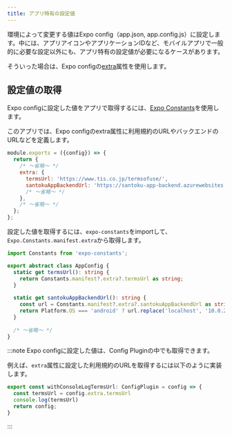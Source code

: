 ```yaml
---
title: アプリ特有の設定値
---
```


環境によって変更する値はExpo config（app.json, app.config.js）に設定します。中には、アプリアイコンやアプリケーションIDなど、モバイルアプリで一般的に必要な設定以外にも、アプリ特有の設定値が必要になるケースがあります。

そういった場合は、Expo configの[extra](https://docs.expo.dev/versions/latest/config/app/#extra)属性を使用します。

## 設定値の取得

Expo configに設定した値をアプリで取得するには、[Expo Constants](https://docs.expo.dev/versions/latest/sdk/constants/)を使用します。

このアプリでは、Expo configのextra属性に利用規約のURLやバックエンドのURLなどを定義します。

```javascript title=app.config.js
module.exports = ({config}) => {
  return {
    /* ～省略～ */
    extra: {
      termsUrl: 'https://www.tis.co.jp/termsofuse/',
      santokuAppBackendUrl: 'https://santoku-app-backend.azurewebsites.net',
      /* ～省略～ */
    },
    /* ～省略～ */
  };
};
```

設定した値を取得するには、`expo-constants`をimportして、`Expo.Constants.manifest.extra`から取得します。

```typescript title=AppConfig.ts
import Constants from 'expo-constants';

export abstract class AppConfig {
  static get termsUrl(): string {
    return Constants.manifest?.extra?.termsUrl as string;
  }
  
  static get santokuAppBackendUrl(): string {
    const url = Constants.manifest?.extra?.santokuAppBackendUrl as string;
    return Platform.OS === 'android' ? url.replace('localhost', '10.0.2.2') : url;
  }
  
  /* ～省略～ */
}
```

:::note
Expo configに設定した値は、Config Pluginの中でも取得できます。

例えば、`extra`属性に設定した利用規約のURLを取得するには以下のように実装します。
```typescript
export const withConsoleLogTermsUrl: ConfigPlugin = config => {
  const termsUrl = config.extra.termsUrl
  console.log(termsUrl)
  return config;
}
```
:::
